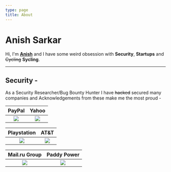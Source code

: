 ```yaml
---
type: page
title: About
---
```


# Anish Sarkar

Hi, I'm **[Anish](https://anishwantstobeasecurity.engineer/images/FBF78BCC-9599-4726-9770-1FB9AEFE7394.png)** and I have some weird obsession with **Security**, **Startups** and ~~Cycling~~ **Sycling**.



---
## Security - 

As a Security Researcher/Bug Bounty Hunter I have ~~hacked~~ secured many companies and Acknowledgements from these make me the most proud -




PayPal                     |  Yahoo
:-------------------------:|:-------------------------:
![](https://anishwantstobeasecurity.engineer/images/paypal.jpg)  |  ![](https://anishwantstobeasecurity.engineer/images/yahoo.jpg)

Playstation                     |  AT&T
:-------------------------:|:-------------------------:
![](https://anishwantstobeasecurity.engineer/images/playstation.png)  |  ![](https://anishwantstobeasecurity.engineer/images/att.png)

Mail.ru Group                    |  Paddy Power
:-------------------------:|:-------------------------:
![](https://anishwantstobeasecurity.engineer/images/mailru.png)  |  ![](https://anishwantstobeasecurity.engineer/images/PPB.png)

